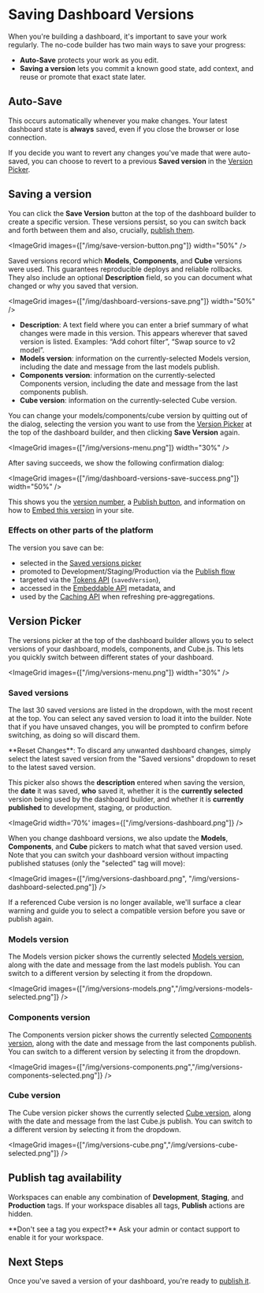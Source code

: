 # Saving Dashboard Versions

When you're building a dashboard, it's important to save your work regularly. The no-code builder has two main ways to save your progress: 

 - **Auto‑Save** protects your work as you edit. 
 - **Saving a version** lets you commit a known good state, add context, and reuse or promote that exact state later.

## Auto-Save

This occurs automatically whenever you make changes. Your latest dashboard state is **always** saved, even if you close the browser or lose connection.

If you decide you want to revert any changes you've made that were auto-saved, you can choose to revert to a previous **Saved version** in the [Version Picker](/dashboards/saving#version-picker).

## Saving a version

You can click the **Save Version** button at the top of the dashboard builder to create a specific version. These versions persist, so you can switch back and forth between them and also, crucially, [publish them](/dashboards/publishing).

<ImageGrid images={["/img/save-version-button.png"]} width="50%" />

Saved versions record which **Models**, **Components**, and **Cube** versions were used. This guarantees reproducible deploys and reliable rollbacks. They also include an optional **Description** field, so you can document what changed or why you saved that version.

<ImageGrid images={["/img/dashboard-versions-save.png"]} width="50%" />

- **Description**: A text field where you can enter a brief summary of what changes were made in this version. This appears wherever that saved version is listed. Examples: “Add cohort filter”, “Swap source to v2 model”.
- **Models version**: information on the currently-selected Models version, including the date and message from the last models publish.
- **Components version**: information on the currently-selected Components version, including the date and message from the last components publish.
- **Cube version**: information on the currently-selected Cube version.

You can change your models/components/cube version by quitting out of the dialog, selecting the version you want to use from the [Version Picker](/dashboards/saving#version-picker) at the top of the dashboard builder, and then clicking **Save Version** again.

<ImageGrid images={["/img/versions-menu.png"]} width="30%" />

After saving succeeds, we show the following confirmation dialog:

<ImageGrid images={["/img/dashboard-versions-save-success.png"]} width="50%" />

This shows you the [version number](/deployment/versions), a [Publish button](/dashboards/publishing), and information on how to [Embed this version](/deployment/versions) in your site.

### Effects on other parts of the platform

The version you save can be:
 - selected in the [Saved versions picker](/dashboards/saving#saved-versions)
 - promoted to Development/Staging/Production via the [Publish flow](/dashboards/publishing) 
 - targeted via the [Tokens API](/deployment/tokens-api) (`savedVersion`), 
 - accessed in the [Embeddable API](/deployment/embeddables-api) metadata, and 
 - used by the [Caching API](/data-modeling/caching/caching-api) when refreshing pre‑aggregations.

## Version Picker

The versions picker at the top of the dashboard builder allows you to select versions of your dashboard, models, components, and Cube.js. This lets you quickly switch between different states of your dashboard.

<ImageGrid images={["/img/versions-menu.png"]} width="30%" />

### Saved versions

The last 30 saved versions are listed in the dropdown, with the most recent at the top. You can select any saved version to load it into the builder. Note that if you have unsaved changes, you will be prompted to confirm before switching, as doing so will discard them.

<Callout emoji="💡">
  **Reset Changes**: To discard any unwanted dashboard changes, simply select the latest saved version from the "Saved versions" dropdown to reset to the latest saved version.
</Callout>

This picker also shows the **description** entered when saving the version, the **date** it was saved, **who** saved it, whether it is the **currently selected** version being used by the dashboard builder, and whether it is **currently published** to development, staging, or production.

<ImageGrid width='70%' images={["/img/versions-dashboard.png"]} />

When you change dashboard versions, we also update the **Models**, **Components**, and **Cube** pickers to match what that saved version used. Note that you can switch your dashboard version without impacting published statuses (only the "selected" tag will move):

<ImageGrid images={["/img/versions-dashboard.png", "/img/versions-dashboard-selected.png"]} />

If a referenced Cube version is no longer available, we'll surface a clear warning and guide you to select a compatible version before you save or publish again.

### Models version

The Models version picker shows the currently selected [Models version](/development/pushing-code), along with the date and message from the last models publish. You can switch to a different version by selecting it from the dropdown.

<ImageGrid images={["/img/versions-models.png","/img/versions-models-selected.png"]} />

### Components version

The Components version picker shows the currently selected [Components version](/development/pushing-code), along with the date and message from the last components publish. You can switch to a different version by selecting it from the dropdown.

<ImageGrid images={["/img/versions-components.png","/img/versions-components-selected.png"]} />

### Cube version

The Cube version picker shows the currently selected [Cube version](https://cube.dev/blog/category/changelog), along with the date and message from the last Cube.js publish. You can switch to a different version by selecting it from the dropdown.

<ImageGrid images={["/img/versions-cube.png","/img/versions-cube-selected.png"]} />

## Publish tag availability

Workspaces can enable any combination of **Development**, **Staging**, and **Production** tags. If your workspace disables all tags, **Publish** actions are hidden.

<Callout emoji="💡">
**Don't see a tag you expect?** Ask your admin or contact support to enable it for your workspace.
</Callout>

## Next Steps

Once you've saved a version of your dashboard, you're ready to [publish it](/dashboards/publishing).